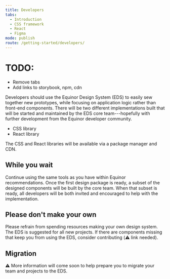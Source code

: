 ```yaml
---
title: Developers
tabs:
  - Introduction
  - CSS framework
  - React
  - Figma
mode: publish
route: /getting-started/developers/
---
```


# TODO:

- Remove tabs
- Add links to storybook, npm, cdn

Developers should use the Equinor Design System (EDS) to easily sew together new prototypes, while focusing on application logic rather than front-end components.
There will be two different implementations built that will be started and maintained by the EDS core team---hopefully with further development from the Equinor developer community.

- CSS library
- React library

The CSS and React libraries will be available via a package manager and CDN.

## While you wait

Continue using the same tools as you have within Equinor recommendations. Once the first design package is ready, a subset of the designed components will be built by the core team. When that subset is ready, all developers will be both invited and encouraged to help with the implementation.

## Please don't make your own

Please refrain from spending resources making your own design system.
The EDS is suggested for all new projects.
If there are components missing that keep you from using the EDS, consider contributing (:warning: link needed).

## Migration

:warning: More information will come soon to help prepare you to migrate your team and projects to the EDS.
